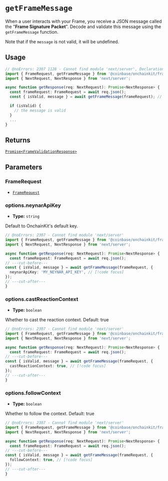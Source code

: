 # `getFrameMessage`

When a user interacts with your Frame, you receive a JSON message called
the "**Frame Signature Packet**". Decode and validate this message using the `getFrameMessage` function.

Note that if the `message` is not valid, it will be undefined.

## Usage

```ts twoslash
// @noErrors: 2307 1128 - Cannot find module 'next/server', Declaration or statement expected
import { FrameRequest, getFrameMessage } from '@coinbase/onchainkit/frame'; // [!code focus]
import { NextRequest, NextResponse } from 'next/server';

async function getResponse(req: NextRequest): Promise<NextResponse> {
  const frameRequest: FrameRequest = await req.json();
  const { isValid, message } = await getFrameMessage(frameRequest); // [!code focus]

  if (isValid) {
    // the message is valid
  }
  ...
}
```

## Returns

[`Promise<FrameValidationResponse>`](/frame/types#framevalidationresponse)

## Parameters

### FrameRequest

- [`FrameRequest`](/frame/types#framerequest)

### options.neynarApiKey

- **Type:** `string`

Default to OnchainKit's default key.

```ts twoslash
// @noErrors: 2307 - Cannot find module 'next/server'
import { FrameRequest, getFrameMessage } from '@coinbase/onchainkit/frame'; // [!code focus]
import { NextRequest, NextResponse } from 'next/server';

async function getResponse(req: NextRequest): Promise<NextResponse> {
  const frameRequest: FrameRequest = await req.json();
// ---cut-before---
const { isValid, message } = await getFrameMessage(frameRequest, {
  neynarApiKey: 'MY_NEYNAR_API_KEY', // [!code focus]
});
// ---cut-after---
}
```

### options.castReactionContext

- **Type:** `boolean`

Whether to cast the reaction context. Default: true

```ts twoslash
// @noErrors: 2307 - Cannot find module 'next/server'
import { FrameRequest, getFrameMessage } from '@coinbase/onchainkit/frame'; // [!code focus]
import { NextRequest, NextResponse } from 'next/server';

async function getResponse(req: NextRequest): Promise<NextResponse> {
  const frameRequest: FrameRequest = await req.json();
// ---cut-before---
const { isValid, message } = await getFrameMessage(frameRequest, {
  castReactionContext: true, // [!code focus]
});
// ---cut-after---
}
```

### options.followContext

- **Type:** `boolean`

Whether to follow the context. Default: true

```ts twoslash
// @noErrors: 2307 - Cannot find module 'next/server'
import { FrameRequest, getFrameMessage } from '@coinbase/onchainkit/frame'; // [!code focus]
import { NextRequest, NextResponse } from 'next/server';

async function getResponse(req: NextRequest): Promise<NextResponse> {
  const frameRequest: FrameRequest = await req.json();
// ---cut-before---
const { isValid, message } = await getFrameMessage(frameRequest, {
  followContext: true, // [!code focus]
});
// ---cut-after---
}
```
